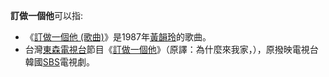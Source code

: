 '''訂做一個他'''可以指:
*《[[訂做一個他_(歌曲)|訂做一個他 (歌曲)]]》是1987年[[黃韻玲|黃韻玲]]的歌曲。 
*台灣[[東森電視台|東森電視台]]節目《[[為什麼來我家|訂做一個他]]》（原譯：為什麼來我家，{{lang|ko|우리집에 왜왔니}}），原撥映電視台韓國[[SBS_(韓國)|SBS]]電視劇。
{{disambig|CAT=五字作品消歧義}}